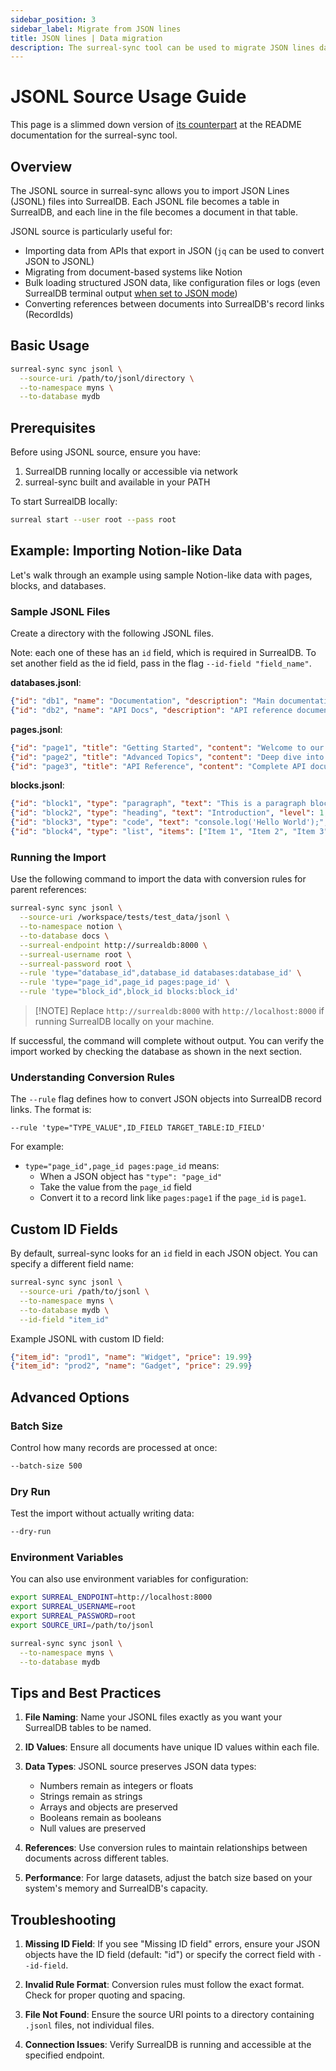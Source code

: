 ```yaml
---
sidebar_position: 3
sidebar_label: Migrate from JSON lines
title: JSON lines | Data migration
description: The surreal-sync tool can be used to migrate JSON lines data into a running SurrealDB instance.
---
```


# JSONL Source Usage Guide

This page is a slimmed down version of [its counterpart](https://github.com/surrealdb/surreal-sync/blob/main/docs/jsonl.md) at the README documentation for the surreal-sync tool.

## Overview

The JSONL source in surreal-sync allows you to import JSON Lines (JSONL) files into SurrealDB. Each JSONL file becomes a table in SurrealDB, and each line in the file becomes a document in that table.

JSONL source is particularly useful for:

- Importing data from APIs that export in JSON (`jq` can be used to convert JSON to JSONL)
- Migrating from document-based systems like Notion
- Bulk loading structured JSON data, like configuration files or logs (even SurrealDB terminal output [when set to JSON mode](/blog/two-new-ways-to-keep-an-eye-on-your-surrealdb-database#saving-logging-output-as-a-file))
- Converting references between documents into SurrealDB's record links (RecordIds)

## Basic Usage

```bash
surreal-sync sync jsonl \
  --source-uri /path/to/jsonl/directory \
  --to-namespace myns \
  --to-database mydb
```

## Prerequisites

Before using JSONL source, ensure you have:

1. SurrealDB running locally or accessible via network
2. surreal-sync built and available in your PATH

To start SurrealDB locally:

```bash
surreal start --user root --pass root
```

## Example: Importing Notion-like Data

Let's walk through an example using sample Notion-like data with pages, blocks, and databases.

### Sample JSONL Files

Create a directory with the following JSONL files.

Note: each one of these has an `id` field, which is required in SurrealDB. To set another field as the id field, pass in the flag `--id-field "field_name"`.

**databases.jsonl**:

```json
{"id": "db1", "name": "Documentation", "description": "Main documentation database", "created_at": "2023-12-01T10:00:00Z", "properties": {"status": "active", "version": 1.0}}
{"id": "db2", "name": "API Docs", "description": "API reference documentation", "created_at": "2023-12-15T10:00:00Z", "properties": {"status": "beta", "version": 0.5}}
```

**pages.jsonl**:

```json
{"id": "page1", "title": "Getting Started", "content": "Welcome to our documentation", "parent": {"type": "database_id", "database_id": "db1"}, "created_at": "2024-01-01T10:00:00Z"}
{"id": "page2", "title": "Advanced Topics", "content": "Deep dive into advanced features", "parent": {"type": "page_id", "page_id": "page1"}, "created_at": "2024-01-02T10:00:00Z"}
{"id": "page3", "title": "API Reference", "content": "Complete API documentation", "parent": {"type": "database_id", "database_id": "db2"}, "created_at": "2024-01-03T10:00:00Z"}
```

**blocks.jsonl**:

```json
{"id": "block1", "type": "paragraph", "text": "This is a paragraph block", "parent": {"type": "page_id", "page_id": "page1"}, "order": 1}
{"id": "block2", "type": "heading", "text": "Introduction", "level": 1, "parent": {"type": "page_id", "page_id": "page1"}, "order": 2}
{"id": "block3", "type": "code", "text": "console.log('Hello World');", "language": "javascript", "parent": {"type": "page_id", "page_id": "page2"}, "order": 1}
{"id": "block4", "type": "list", "items": ["Item 1", "Item 2", "Item 3"], "parent": {"type": "block_id", "block_id": "block2"}, "order": 3}
```

### Running the Import

Use the following command to import the data with conversion rules for parent references:

```bash
surreal-sync sync jsonl \
  --source-uri /workspace/tests/test_data/jsonl \
  --to-namespace notion \
  --to-database docs \
  --surreal-endpoint http://surrealdb:8000 \
  --surreal-username root \
  --surreal-password root \
  --rule 'type="database_id",database_id databases:database_id' \
  --rule 'type="page_id",page_id pages:page_id' \
  --rule 'type="block_id",block_id blocks:block_id'
```

> \[!NOTE]
> Replace `http://surrealdb:8000` with `http://localhost:8000` if running SurrealDB locally on your machine.

If successful, the command will complete without output. You can verify the import worked by checking the database as shown in the next section.

### Understanding Conversion Rules

The `--rule` flag defines how to convert JSON objects into SurrealDB record links. The format is:

```
--rule 'type="TYPE_VALUE",ID_FIELD TARGET_TABLE:ID_FIELD'
```

For example:

- `type="page_id",page_id pages:page_id` means:
  - When a JSON object has `"type": "page_id"`
  - Take the value from the `page_id` field
  - Convert it to a record link like `pages:page1` if the `page_id` is `page1`.

## Custom ID Fields

By default, surreal-sync looks for an `id` field in each JSON object. You can specify a different field name:

```bash
surreal-sync sync jsonl \
  --source-uri /path/to/jsonl \
  --to-namespace myns \
  --to-database mydb \
  --id-field "item_id"
```

Example JSONL with custom ID field:

```json
{"item_id": "prod1", "name": "Widget", "price": 19.99}
{"item_id": "prod2", "name": "Gadget", "price": 29.99}
```

## Advanced Options

### Batch Size

Control how many records are processed at once:

```bash
--batch-size 500
```

### Dry Run

Test the import without actually writing data:

```bash
--dry-run
```

### Environment Variables

You can also use environment variables for configuration:

```bash
export SURREAL_ENDPOINT=http://localhost:8000
export SURREAL_USERNAME=root
export SURREAL_PASSWORD=root
export SOURCE_URI=/path/to/jsonl

surreal-sync sync jsonl \
  --to-namespace myns \
  --to-database mydb
```

## Tips and Best Practices

1. **File Naming**: Name your JSONL files exactly as you want your SurrealDB tables to be named.

2. **ID Values**: Ensure all documents have unique ID values within each file.

3. **Data Types**: JSONL source preserves JSON data types:
   - Numbers remain as integers or floats
   - Strings remain as strings
   - Arrays and objects are preserved
   - Booleans remain as booleans
   - Null values are preserved

4. **References**: Use conversion rules to maintain relationships between documents across different tables.

5. **Performance**: For large datasets, adjust the batch size based on your system's memory and SurrealDB's capacity.

## Troubleshooting

1. **Missing ID Field**: If you see "Missing ID field" errors, ensure your JSON objects have the ID field (default: "id") or specify the correct field with `--id-field`.

2. **Invalid Rule Format**: Conversion rules must follow the exact format. Check for proper quoting and spacing.

3. **File Not Found**: Ensure the source URI points to a directory containing `.jsonl` files, not individual files.

4. **Connection Issues**: Verify SurrealDB is running and accessible at the specified endpoint.
